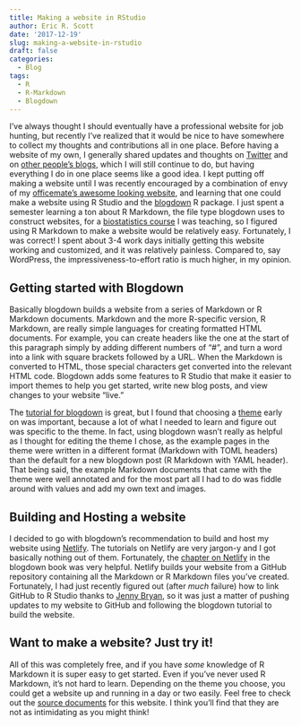 ```yaml
---
title: Making a website in RStudio
author: Eric R. Scott
date: '2017-12-19'
slug: making-a-website-in-rstudio
draft: false
categories:
  - Blog
tags:
  - R
  - R-Markdown
  - Blogdown
---
```

I've always thought I should eventually have a professional website for job hunting, but recently I've realized that it would be nice to have somewhere to collect my thoughts and contributions all in one place.
Before having a website of my own, I generally shared updates and thoughts on [Twitter](https://twitter.com/LeafyEricScott) and on [other people's blogs](#blogs), which I will still continue to do, but having everything I do in one place seems like a good idea. I kept putting off making a website until I was recently encouraged by a combination of envy of my [officemate's awesome looking website](https://www.rachaelebonoan.com/), and learning that one could make a website using R Studio and the [blogdown](https://bookdown.org/yihui/blogdown/) R package.  I just spent a semester learning a ton about R Markdown, the file type blogdown uses to construct websites, for a [biostatistics course](https://github.com/Aariq/biostats-recitation) I was teaching, so I figured using R Markdown to make a website would be relatively easy.  Fortunately, I was correct!  I spent about 3-4 work days initially getting this website working and customized, and it was relatively painless.  Compared to, say WordPress, the impressiveness-to-effort ratio is much higher, in my opinion.

## Getting started with Blogdown
Basically blogdown builds a website from a series of Markdown or R Markdown documents.  Markdown and the more R-specific version, R Markdown, are really simple languages for creating formatted HTML documents.  For example, you can create headers like the one at the start of this paragraph simply by adding different numbers of "#", and turn a word into a link with square brackets followed by a URL. When the Markdown is converted to HTML, those special characters get converted into the relevant HTML code. Blogdown adds some features to R Studio that make it easier to import themes to help you get started, write new blog posts, and view changes to your website "live."

The [tutorial for blogdown](https://bookdown.org/yihui/blogdown/get-started.html) is great, but I found that choosing a [theme](https://themes.gohugo.io/) early on was important, because a lot of what I needed to learn and figure out was specific to the theme. In fact, using blogdown wasn't really as helpful as I thought for editing the theme I chose, as the example pages in the theme were written in a different format (Markdown with TOML headers) than the default for a new blogdown post (R Markdown with YAML header). That being said, the example Markdown documents that came with the theme were well annotated and for the most part all I had to do was fiddle around with values and add my own text and images.

## Building and Hosting a website
I decided to go with blogdown's recommendation to build and host my website using [Netlify](https://www.netlify.com/).  The tutorials on Netlify are very jargon-y and I got basically nothing out of them.  Fortunately, the [chapter on Netlify](https://bookdown.org/yihui/blogdown/netlify.html) in the blogdown book was very helpful.  Netlify builds your website from a GitHub repository containing all the Markdown or R Markdown files you've created.  Fortunately, I had just recently figured out (after *much* failure) how to link GitHub to R Studio thanks to [Jenny Bryan](http://happygitwithr.com/), so it was just a matter of pushing updates to my website to GitHub and following the blogdown tutorial to build the website.

## Want to make a website? Just try it!
All of this was completely free, and if you have *some* knowledge of R Markdown it is super easy to get started.  Even if you've never used R Markdown, it's not hard to learn. Depending on the theme you choose, you could get a website up and running in a day or two easily. Feel free to check out the [source documents](https://github.com/Aariq/my-website) for this website. I think you'll find that they are not as intimidating as you might think!